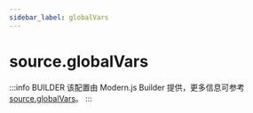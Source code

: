 ```yaml
---
sidebar_label: globalVars
---
```


# source.globalVars

:::info BUILDER
该配置由 Modern.js Builder 提供，更多信息可参考 [source.globalVars](https://modernjs.dev/builder/api/config-source.html#source-globalvars)。
:::


<Main />

